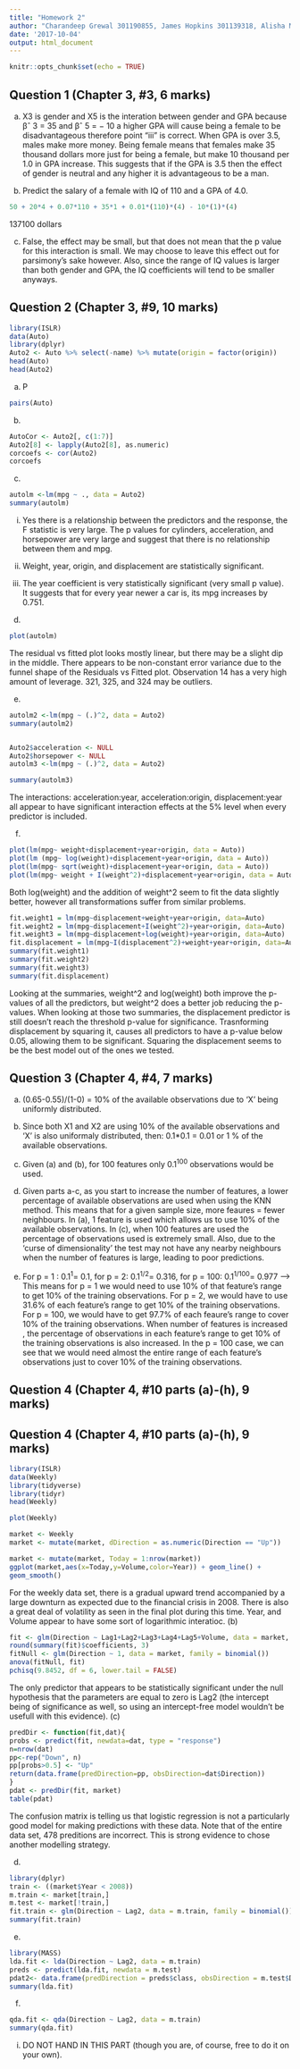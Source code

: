 ```yaml
---
title: "Homework 2"
author: "Charandeep Grewal 301190855, James Hopkins 301139318, Alisha McGrath 301242597"
date: '2017-10-04'
output: html_document
---
```


```r
knitr::opts_chunk$set(echo = TRUE)
```


## Question 1 (Chapter 3, #3, 6 marks)


(a) X3 is gender and X5 is the interation between gender and GPA because βˆ 3 = 35 and βˆ 5 = − 10 a higher GPA will cause being a female to be disadvantageous therefore point "iii" is correct. When GPA is over 3.5, males make more money. Being female means that females make 35 thousand dollars more just for being a female, but make 10 thousand per 1.0 in GPA increase. This suggests that if the GPA is 3.5 then the effect of gender is neutral and any higher it is advantageous to be a man. 

(b) Predict the salary of a female with IQ of 110 and a GPA of 4.0.
```r
50 + 20*4 + 0.07*110 + 35*1 + 0.01*(110)*(4) - 10*(1)*(4)
```
137100 dollars

(c) False, the effect may be small, but that does not mean that the p value for this interaction is small. We may choose to leave this effect out for parsimony's sake however. Also, since the range of IQ values is larger than both gender and GPA, the IQ coefficients will tend to be smaller anyways. 


## Question 2 (Chapter 3, #9, 10 marks)

```r
library(ISLR) 
data(Auto)
library(dplyr)
Auto2 <- Auto %>% select(-name) %>% mutate(origin = factor(origin))
head(Auto)
head(Auto2)
```
(a) P
```r
pairs(Auto)
```

(b) 
```r

AutoCor <- Auto2[, c(1:7)]
Auto2[8] <- lapply(Auto2[8], as.numeric)
corcoefs <- cor(Auto2)
corcoefs


```
(c) 
```r
autolm <-lm(mpg ~ ., data = Auto2)
summary(autolm)
```

i. Yes there is a relationship between the predictors and the response, the F statistic is very large. The p values for cylinders, acceleration, and horsepower are very large and suggest that there is no relationship between them and mpg.

ii. Weight, year, origin, and displacement are statistically significant. 

iii. The year coefficient is very statistically significant (very small p value). It suggests that for every year newer a car is, its mpg increases by 0.751. 

(d) 
```r
plot(autolm)
```
The residual vs fitted plot looks mostly linear, but there may be a slight dip in the middle. There appears to be non-constant error variance due to the funnel shape of the Residuals vs Fitted plot. Observation 14 has a very high amount of leverage. 321, 325, and 324 may be outliers.

(e) 
```r
autolm2 <-lm(mpg ~ (.)^2, data = Auto2)
summary(autolm2)


Auto2$acceleration <- NULL
Auto2$horsepower <- NULL
autolm3 <-lm(mpg ~ (.)^2, data = Auto2) 

summary(autolm3)
```
The interactions: acceleration:year, acceleration:origin, displacement:year all appear to have significant interaction effects at the 5% level when every predictor is included. 

(f)
```r

plot(lm(mpg~ weight+displacement+year+origin, data = Auto))
plot(lm (mpg~ log(weight)+displacement+year+origin, data = Auto))
plot(lm(mpg~ sqrt(weight)+displacement+year+origin, data = Auto))
plot(lm(mpg~ weight + I(weight^2)+displacement+year+origin, data = Auto))
```
Both log(weight) and the addition of weight^2 seem to fit the data slightly better, however all transformations suffer from similar problems. 


```r
fit.weight1 = lm(mpg~displacement+weight+year+origin, data=Auto)
fit.weight2 = lm(mpg~displacement+I(weight^2)+year+origin, data=Auto)
fit.weight3 = lm(mpg~displacement+log(weight)+year+origin, data=Auto)
fit.displacement = lm(mpg~I(displacement^2)+weight+year+origin, data=Auto)
summary(fit.weight1)
summary(fit.weight2)
summary(fit.weight3)
summary(fit.displacement)
```

Looking at the summaries, weight^2 and log(weight) both improve the p-values of all the predictors, but weight^2 does a better job reducing the p-values. When looking at those two summaries, the displacement predictor is still doesn't reach the threshold p-value for significance. Trasnforming displacement by squaring it, causes all predictors to have a p-value below 0.05, allowing them to be significant. Squaring the displacement seems to be the best model out of the ones we tested. 


## Question 3 (Chapter 4, #4, 7 marks)

(a) (0.65-0.55)/(1-0) = 10% of the available observations due to 'X' being uniformly distributed. 

(b) Since both X1 and X2 are using 10% of the available observations and 'X' is also uniformaly distributed, then: 0.1*0.1 = 0.01 or 1 % of the available observations. 

(c) Given (a) and (b), for 100 features only $0.1^{100}$ observations would be used. 

(d) Given parts a-c, as you start to increase the number of features, a lower percentage of available observations are used when using the KNN method. This means that for a given sample size, more feaures = fewer neighbours. In (a), 1 feature is used which allows us to use 10% of the available observations. In (c), when 100 features are used the percentage of observations used is extremely small. Also, due to the 'curse of dimensionality' the test may not have any nearby neighbours when the number of features is large, leading to poor predictions.  

(e) For p = 1 : $0.1^{1}=$ 0.1,  for p = 2: $0.1^{1/2}=$ 0.316,  for p = 100: $0.1^{1/100}=$ 0.977 --> This means for p = 1 we would need to use 10% of that feature's range to get 10% of the training observations. For p = 2, we would have to use 31.6% of each feature's range to get 10% of the training observations. For p = 100, we would have to get 97.7% of each feaure's range to cover 10% of the training observations. When number of features is increased , the percentage of observations in each feature's range to get 10% of the training observations is also increased. In the p = 100 case, we can see that we would need almost the entire range of each feature's observations just to cover 10% of the training observations.


## Question 4 (Chapter 4, #10 parts (a)-(h), 9 marks)

## Question 4 (Chapter 4, #10 parts (a)-(h), 9 marks)

```r
library(ISLR) 
data(Weekly)
library(tidyverse)
library(tidyr)
head(Weekly)
```

```r
plot(Weekly)
```
```r
market <- Weekly
market <- mutate(market, dDirection = as.numeric(Direction == "Up"))
```
```r
market <- mutate(market, Today = 1:nrow(market))
ggplot(market,aes(x=Today,y=Volume,color=Year)) + geom_line() + 
geom_smooth()
```
For the weekly data set, there is a gradual upward trend accompanied by a large downturn as expected due to the financial crisis in 2008. There is also a great deal of volatility as seen in the final plot during this time. Year, and Volume appear to have some sort of logarithmic interatioc.
(b)
```r
fit <- glm(Direction ~ Lag1+Lag2+Lag3+Lag4+Lag5+Volume, data = market, family = binomial())
round(summary(fit)$coefficients, 3)
fitNull <- glm(Direction ~ 1, data = market, family = binomial())
anova(fitNull, fit)
pchisq(9.8452, df = 6, lower.tail = FALSE)
```
The only predictor that appears to be statistically significant under the null hypothesis that the parameters are equal to zero is Lag2 (the intercept being of significance as well, so using an intercept-free model wouldn't be usefull with this evidence).
(c)
```r
predDir <- function(fit,dat){
probs <- predict(fit, newdata=dat, type = "response")
n=nrow(dat)
pp<-rep("Down", n)
pp[probs>0.5] <- "Up"
return(data.frame(predDirection=pp, obsDirection=dat$Direction))
}
pdat <- predDir(fit, market)
table(pdat)
```
The confusion matrix is telling us that logistic regression is not a particularly good model for making predictions with these data. Note that of the entire data set, 478 preditions are incorrect. This is strong evidence to chose another modelling strategy.

d)
```r
library(dplyr)
train <- ((market$Year < 2008))
m.train <- market[train,]
m.test <- market[!train,]
fit.train <- glm(Direction ~ Lag2, data = m.train, family = binomial())
summary(fit.train)
```
e)
```r
library(MASS)
lda.fit <- lda(Direction ~ Lag2, data = m.train)
preds <- predict(lda.fit, newdata = m.test)
pdat2<- data.frame(predDirection = preds$class, obsDirection = m.test$Direction)
summary(lda.fit)
```
f)

```r
qda.fit <- qda(Direction ~ Lag2, data = m.train)
summary(qda.fit)
```

(i) DO NOT HAND IN THIS PART (though you are, of course,
free to do it on your own).